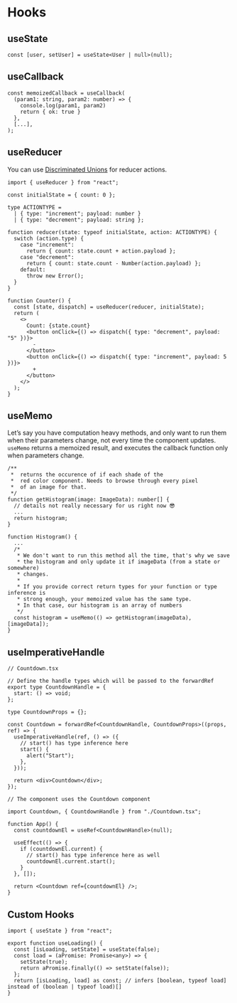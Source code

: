 # Hooks

## useState

```tsx
const [user, setUser] = useState<User | null>(null);
```


## useCallback

```tsx
const memoizedCallback = useCallback(
  (param1: string, param2: number) => {
    console.log(param1, param2)
    return { ok: true }
  },
  [...],
);
```


## useReducer

You can use [Discriminated Unions](https://www.typescriptlang.org/docs/handbook/typescript-in-5-minutes-func.html#discriminated-unions) for reducer actions.

```tsx
import { useReducer } from "react";

const initialState = { count: 0 };

type ACTIONTYPE =
  | { type: "increment"; payload: number }
  | { type: "decrement"; payload: string };

function reducer(state: typeof initialState, action: ACTIONTYPE) {
  switch (action.type) {
    case "increment":
      return { count: state.count + action.payload };
    case "decrement":
      return { count: state.count - Number(action.payload) };
    default:
      throw new Error();
  }
}

function Counter() {
  const [state, dispatch] = useReducer(reducer, initialState);
  return (
    <>
      Count: {state.count}
      <button onClick={() => dispatch({ type: "decrement", payload: "5" })}>
        -
      </button>
      <button onClick={() => dispatch({ type: "increment", payload: 5 })}>
        +
      </button>
    </>
  );
}
```


## useMemo

Let’s say you have computation heavy methods, and only want to run them when their parameters change, not every time the component updates. `useMemo` returns a memoized result, and executes the callback function only when parameters change.

```tsx
/**
 *  returns the occurence of if each shade of the
 *  red color component. Needs to browse through every pixel
 *  of an image for that.
 */
function getHistogram(image: ImageData): number[] {
  // details not really necessary for us right now 😎
  ...
  return histogram;
}

function Histogram() {
  ...
  /*
   * We don't want to run this method all the time, that's why we save
   * the histogram and only update it if imageData (from a state or somewhere)
   * changes.
   *
   * If you provide correct return types for your function or type inference is
   * strong enough, your memoized value has the same type.
   * In that case, our histogram is an array of numbers
   */
  const histogram = useMemo(() => getHistogram(imageData), [imageData]);
}
```


## useImperativeHandle

```tsx
// Countdown.tsx

// Define the handle types which will be passed to the forwardRef
export type CountdownHandle = {
  start: () => void;
};

type CountdownProps = {};

const Countdown = forwardRef<CountdownHandle, CountdownProps>((props, ref) => {
  useImperativeHandle(ref, () => ({
    // start() has type inference here
    start() {
      alert("Start");
    },
  }));

  return <div>Countdown</div>;
});
```

```tsx
// The component uses the Countdown component

import Countdown, { CountdownHandle } from "./Countdown.tsx";

function App() {
  const countdownEl = useRef<CountdownHandle>(null);

  useEffect(() => {
    if (countdownEl.current) {
      // start() has type inference here as well
      countdownEl.current.start();
    }
  }, []);

  return <Countdown ref={countdownEl} />;
}
```


## Custom Hooks

```tsx
import { useState } from "react";

export function useLoading() {
  const [isLoading, setState] = useState(false);
  const load = (aPromise: Promise<any>) => {
    setState(true);
    return aPromise.finally(() => setState(false));
  };
  return [isLoading, load] as const; // infers [boolean, typeof load] instead of (boolean | typeof load)[]
}
```
